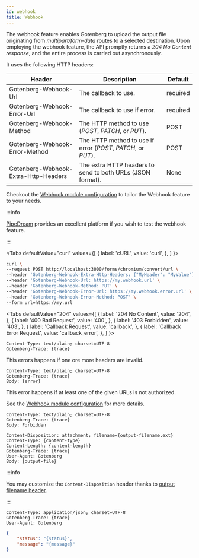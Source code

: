 ```yaml
---
id: webhook
title: Webhook
---
```



The webhook feature enables Gotenberg to upload the output file originating from *multipart/form-data* routes to a
selected destination. Upon employing the webhook feature, the API promptly returns a *204 No Content response*, and the
entire process is carried out asynchronously.

It uses the following HTTP headers:

| Header                               | Description                                                  | Default                                           |
| ------------------------------------ | ------------------------------------------------------------ | ------------------------------------------------- |
| Gotenberg-Webhook-Url                | The callback to use.                                         | <span class="badge badge--danger">required</span> |
| Gotenberg-Webhook-Error-Url          | The callback to use if error.                                | <span class="badge badge--danger">required</span> |
| Gotenberg-Webhook-Method             | The HTTP method to use (*POST*, *PATCH*, or *PUT*).          | POST                                              |
| Gotenberg-Webhook-Error-Method       | The HTTP method to use if error (*POST*, *PATCH*, or *PUT*). | POST                                              |
| Gotenberg-Webhook-Extra-Http-Headers | The extra HTTP headers to send to both URLs (JSON format).   | None                                              |

Checkout the [Webhook module configuration](configuration#webhook) to tailor the Webhook feature to your needs.

:::info

[PipeDream](http://pipedream.com/?via=julien) provides an excellent platform if you wish to test the webhook feature.

:::

<Tabs
defaultValue="curl"
values={[
{ label: 'cURL', value: 'curl', },
]
}>
<TabItem value="curl">

```bash {3-7}
curl \
--request POST http://localhost:3000/forms/chromium/convert/url \
--header 'Gotenberg-Webhook-Extra-Http-Headers: {"MyHeader": "MyValue"}' \
--header 'Gotenberg-Webhook-Url: https://my.webhook.url' \
--header 'Gotenberg-Webhook-Method: PUT' \
--header 'Gotenberg-Webhook-Error-Url: https://my.webhook.error.url' \
--header 'Gotenberg-Webhook-Error-Method: POST' \
--form url=https://my.url
```

</TabItem>
</Tabs>

<Tabs
defaultValue="204"
values={[
{ label: '204 No Content', value: '204', },
{ label: '400 Bad Request', value: '400', },
{ label: '403 Forbidden', value: '403', },
{ label: 'Callback Request', value: 'callback', },
{ label: 'Callback Error Request', value: 'callback_error', },
]
}>
<TabItem value="204">

```
Content-Type: text/plain; charset=UTF-8
Gotenberg-Trace: {trace}
```

</TabItem>
<TabItem value="400">

This errors happens if one ore more headers are invalid.

```
Content-Type: text/plain; charset=UTF-8
Gotenberg-Trace: {trace}
Body: {error}
```

</TabItem>
<TabItem value="403">

This error happens if at least one of the given URLs is not authorized.

See the [Webhook module configuration](configuration#webhook) for more details.

```
Content-Type: text/plain; charset=UTF-8
Gotenberg-Trace: {trace}
Body: Forbidden
```

</TabItem>
<TabItem value="callback">

```
Content-Disposition: attachment; filename={output-filename.ext}
Content-Type: {content-type}
Content-Length: {content-length}
Gotenberg-Trace: {trace}
User-Agent: Gotenberg
Body: {output-file}
```

:::info

You may customize the `Content-Disposition` header thanks to [output filename header](routes#output-filename).

:::

</TabItem>
<TabItem value="callback_error">

```
Content-Type: application/json; charset=UTF-8
Gotenberg-Trace: {trace}
User-Agent: Gotenberg
```

```json
{
    "status": "{status}",
    "message": "{message}"
}
```

</TabItem>
</Tabs>
